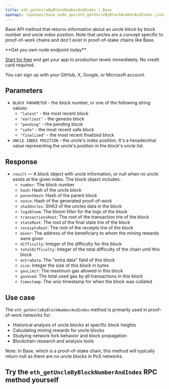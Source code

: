 ---
title: eth_getUncleByBlockNumberAndIndex | Base
openapi: /openapi/base_node_api/eth_getUncleByBlockNumberAndIndex.json POST /2fc1de7f08c0465f6a28e3c355e0cb14
---

Base API method that returns information about an uncle block by block number and uncle index position. Note that uncles are a concept specific to proof-of-work chains and don't exist in proof-of-stake chains like Base.

<Check>
**Get you own node endpoint today**

[Start for free](https://console.chainstack.com/) and get your app to production levels immediately. No credit card required.

You can sign up with your GitHub, X, Google, or Microsoft account.
</Check>


## Parameters

* `BLOCK PARAMETER` - the block number, or one of the following string values:
  + `"latest"` - the most recent block
  + `"earliest"` - the genesis block
  + `"pending"` - the pending block
  + `"safe"` - the most recent safe block
  + `"finalized"` - the most recent finalized block
* `UNCLE INDEX POSITION` - the uncle's index position. It's a hexadecimal value representing the uncle's position in the block's uncle list.

## Response

* `result` — A block object with uncle information, or null when no uncle exists at the given index. The block object includes:
  + `number`: The block number
  + `hash`: Hash of the uncle block
  + `parentHash`: Hash of the parent block
  + `nonce`: Hash of the generated proof-of-work
  + `sha3Uncles`: SHA3 of the uncles data in the block
  + `logsBloom`: The bloom filter for the logs of the block
  + `transactionsRoot`: The root of the transaction trie of the block
  + `stateRoot`: The root of the final state trie of the block
  + `receiptsRoot`: The root of the receipts trie of the block
  + `miner`: The address of the beneficiary to whom the mining rewards were given
  + `difficulty`: Integer of the difficulty for this block
  + `totalDifficulty`: Integer of the total difficulty of the chain until this block
  + `extraData`: The "extra data" field of this block
  + `size`: Integer the size of this block in bytes
  + `gasLimit`: The maximum gas allowed in this block
  + `gasUsed`: The total used gas by all transactions in this block
  + `timestamp`: The unix timestamp for when the block was collated

## Use case

The `eth_getUncleByBlockNumberAndIndex` method is primarily used in proof-of-work networks for:

* Historical analysis of uncle blocks at specific block heights
* Calculating mining rewards for uncle blocks
* Studying network fork behavior and block propagation
* Blockchain research and analysis tools

Note: In Base, which is a proof-of-stake chain, this method will typically return null as there are no uncle blocks in PoS networks.

## Try the `eth_getUncleByBlockNumberAndIndex` RPC method yourself